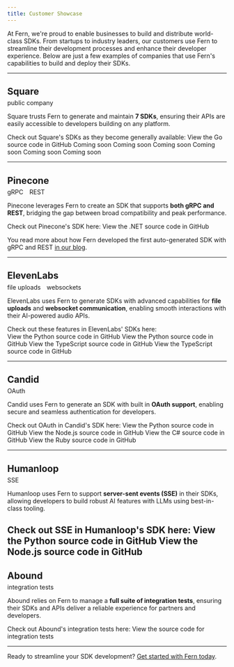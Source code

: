 ```yaml
---
title: Customer Showcase
---
```


At Fern, we're proud to enable businesses to build and distribute world-class SDKs. From startups to industry leaders, our customers use Fern to streamline their development processes and enhance their developer experience. Below are just a few examples of companies that use Fern's capabilities to build and deploy their SDKs.  

---

<h2 style="margin-bottom: 0.25em">Square</h2>
<span class="fern-docs-badge large green subtle rounded">public company</span>

Square trusts Fern to generate and maintain **7 SDKs**, ensuring their APIs are easily accessible to developers building on any platform.  


Check out Square's SDKs as they become generally available:
<CardGroup cols={3}>
  <Card title="Go SDK" icon="brands golang" href="https://github.com/square/square-go-sdk">
    View the Go source code in GitHub
  </Card>
  <Card title="TypeScript SDK" icon="brands node-js">
    Coming soon
  </Card>
  <Card title="PHP SDK" icon="brands php">
    Coming soon
  </Card>
  <Card title="Java SDK" icon="brands java">
    Coming soon
  </Card>
  <Card title="Ruby SDK" icon="regular gem">
    Coming soon
  </Card>
  <Card title="Python SDK" icon="brands python">
    Coming soon
  </Card>
  <Card title="C# SDK" icon="brands windows">
    Coming soon
  </Card>
</CardGroup>

---

<h2 style="margin-bottom: 0.25em">Pinecone</h2>
<div style={{ display: 'flex', alignItems: 'center' }}>
<span class="fern-docs-badge large green subtle rounded" style="margin-right: 10px">gRPC</span>
<span class="fern-docs-badge large green subtle rounded">REST</span>
</div>

Pinecone leverages Fern to create an SDK that supports **both gRPC and REST**, bridging the gap between broad compatibility and peak performance. 

Check out Pinecone's SDK here:
<CardGroup cols={1}>
  <Card title=".NET SDK" icon="brands windows" iconPosition="left" href="https://github.com/pinecone-io/pinecone-dotnet-client">
    View the .NET source code in GitHub
  </Card>
</CardGroup>

You read more about how Fern developed the first auto-generated SDK with gRPC and REST [in our blog](https://buildwithfern.com/blog/pinecone).

---

<h2 style="margin-bottom: 0.25em">ElevenLabs</h2>
<div style={{ display: 'flex', alignItems: 'center' }}>
<span class="fern-docs-badge large green subtle rounded" style="margin-right: 10px">file uploads</span>
<span class="fern-docs-badge large green subtle rounded">websockets</span>
</div>

ElevenLabs uses Fern to generate SDKs with advanced capabilities for **file uploads** and **websocket communication**, enabling smooth interactions with their AI-powered audio APIs.  
    
Check out these features in ElevenLabs' SDKs here:
<Tabs>
  <Tab title="Python">    
    <CardGroup cols={2}>
      <Card title="File Uploads" icon="regular file-arrow-up" iconPosition="left" href="https://github.com/elevenlabs/elevenlabs-python/blob/main/src/elevenlabs/dubbing/client.py#L26">
        View the Python source code in GitHub
      </Card>
      <Card title="Websockets" icon="regular server" iconPosition="left" href="https://github.com/elevenlabs/elevenlabs-python/blob/main/src/elevenlabs/text_to_speech/client.py#L40">
        View the Python source code in GitHub
      </Card>
    </CardGroup>
  </Tab>
  <Tab title="TypeScript">
    <CardGroup cols={2}>
      <Card title="File Uploads" icon="regular file-arrow-up" iconPosition="left" href="https://github.com/elevenlabs/elevenlabs-js/blob/main/src/api/resources/dubbing/client/Client.ts#L49">
        View the TypeScript source code in GitHub
      </Card>
      <Card title="Websockets" icon="regular server" iconPosition="left" href="https://github.com/elevenlabs/elevenlabs-js/blob/main/src/api/resources/textToSpeech/client/Client.ts#L40">
        View the TypeScript source code in GitHub
      </Card>
    </CardGroup>
  </Tab>
</Tabs>

---

<h2 style="margin-bottom: 0.25em">Candid</h2>
<span class="fern-docs-badge large green subtle rounded">OAuth</span>

Candid uses Fern to generate an SDK with built in **OAuth support**, enabling secure and seamless authentication for developers.

Check out OAuth in Candid's SDK here:
<Tabs>
  <Tab title="Python">
    <CardGroup cols={1}>
      <Card title="OAuth" icon="regular lock" iconPosition="left" href="https://github.com/candidhealth/candid-python/blob/master/src/candid/core/oauth_token_provider.py">
        View the Python source code in GitHub
      </Card>
    </CardGroup>
  </Tab>
  <Tab title="Node.js">
    <CardGroup cols={1}>
      <Card title="OAuth" icon="regular lock" iconPosition="left" href="https://github.com/candidhealth/candid-node/blob/master/src/core/auth/OAuthTokenProvider.ts">
        View the Node.js source code in GitHub
      </Card>
    </CardGroup>
  </Tab>
  <Tab title="C#">
    <CardGroup cols={1}>
      <Card title="OAuth" icon="regular lock" iconPosition="left" href="https://github.com/candidhealth/candid-csharp/blob/master/src/Candid.Net/Core/OAuthTokenProvider.cs">
        View the C# source code in GitHub
      </Card>
    </CardGroup>
  </Tab>
  <Tab title="Ruby">
    <CardGroup cols={1}>
      <Card title="OAuth" icon="regular lock" iconPosition="left" href="https://github.com/candidhealth/candid-ruby/blob/main/lib/core/oauth.rb">
        View the Ruby source code in GitHub
      </Card>
    </CardGroup>
  </Tab>
</Tabs>


---
<h2 style="margin-bottom: 0.25em">Humanloop</h2>
<span class="fern-docs-badge large green subtle rounded">SSE</span>

Humanloop uses Fern to support **server-sent events (SSE)** in their SDKs, allowing developers to build robust AI features with LLMs using best-in-class tooling. 

Check out SSE in Humanloop's SDK here:
<Tabs>
  <Tab title="Python">
    <CardGroup cols={1}>
      <Card title="Server-Sent Events" icon="regular server" iconPosition="left" href="https://github.com/humanloop/humanloop-python/blob/master/src/humanloop/prompts/client.py#L509">
        View the Python source code in GitHub
      </Card>
    </CardGroup>
  </Tab>
  <Tab title="Node.js">
    <CardGroup cols={1}>
      <Card title="Server-Sent Events" icon="regular server" iconPosition="left" href="https://github.com/humanloop/humanloop-node/blob/master/src/api/resources/prompts/client/Client.ts#L287">
        View the Node.js source code in GitHub
      </Card>
    </CardGroup>
  </Tab>
</Tabs>
---

<h2 style="margin-bottom: 0.25em">Abound</h2>
<span class="fern-docs-badge large green subtle rounded">integration tests</span>

Abound relies on Fern to manage a **full suite of integration tests**, ensuring their SDKs and APIs deliver a reliable experience for partners and developers. 

Check out Abound's integration tests here:
<CardGroup cols={1}>
  <Card title="Node.js SDK" icon="brands node-js" iconPosition="left" href="https://github.com/withabound/abound-node/tree/main/tests">
    View the source code for integration tests
  </Card>
</CardGroup>

---

Ready to streamline your SDK development? [Get started with Fern today](https://buildwithfern.com/contact).  
